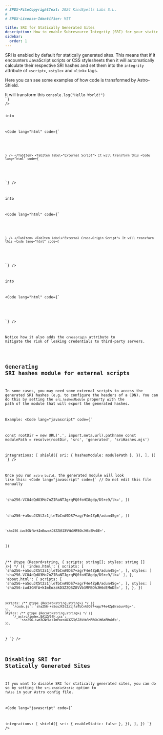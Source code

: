 ```yaml
---
# SPDX-FileCopyrightText: 2024 KindSpells Labs S.L.
#
# SPDX-License-Identifier: MIT

title: SRI for Statically Generated Sites
description: How to enable Subresource Integrity (SRI) for your static sites
sidebar:
  order: 1
---
```



SRI is enabled by default for statically generated sites. This means that if it
encounters JavaScript scripts or CSS stylesheets then it will automatically
calculate their respective SRI hashes and set them into the `integrity`
attribute of `<script>`, `<style>` and `<link>` tags.

Here you can see some examples of how code is transformed by Astro-Shield.

<Tabs>
  <TabItem label="Inline Script">
    It will transform this
<Code
    lang="html"
    code={`
<script>console.log("Hello World!")</script>
`}
/>

into

<Code
    lang="html"
    code={`
<script integrity="sha256-TWupyvVdPa1DyFqLnQMqRpuUWdS3nKPnz70IcS/1o3Q=">console.log("Hello World!")</script>
`}
/>
  </TabItem>
  <TabItem label="External Script">
    It will transform this
<Code
    lang="html"
    code={`
<script type="module" src="/scripts/funny.js"></script>
`}
/>

into

<Code
    lang="html"
    code={`
<script type="module" src="/scripts/funny.js" integrity="sha256-i4WR4ifasidZIuS67Rr6Knsy7/hK1xbVTc8ZAmnAv1Q="></script>
`}
/>
  </TabItem>
  <TabItem label="External Cross-Origin Script">
    It will transform this
<Code
    lang="html"
    code={`
<script type="module" src="https://raw.githubusercontent.com/KindSpells/astro-shield/ae9521048f2129f633c075b7f7ef24e11bbd1884/main.mjs"></script>
`}
/>

into

<Code
    lang="html"
    code={`
<script type="module" src="https://raw.githubusercontent.com/KindSpells/astro-shield/ae9521048f2129f633c075b7f7ef24e11bbd1884/main.mjs" integrity="sha256-i4WR4ifasidZIuS67Rr6Knsy7/hK1xbVTc8ZAmnAv1Q=" crossorigin="anonymous"></script>
`}
/>

Notice how it also adds the `crossorigin` attribute to mitigate the risk of leaking credentials to third-party servers.
  </TabItem>
</Tabs>

## Generating SRI hashes module for external scripts

In some cases, you may need some external scripts to access the generated SRI
hashes (e.g. to configure the headers of a CDN). You can do this by setting the
`sri.hashesModule` property with the path of the module that will export the
generated hashes.

Example:
<Code
    lang="javascript"
    code={`


const rootDir = new URL('.', import.meta.url).pathname
const modulePath = resolve(rootDir, 'src', 'generated', 'sriHashes.mjs')

  integrations: [
    shield({
      sri: { hashesModule: modulePath },
    }),
  ],
})
`}
/>

Once you run `astro build`, the generated module will look like this:
<Code
    lang="javascript"
    code={`
// Do not edit this file manually


  'sha256-VC84dQdO3Mo7nZIRaNTJgrqPQ0foHI8gdp/DS+e9/lk=',
])

  'sha256-+aSouJX5t2z1jleTbCvA9DS7+ag/F4e4ZpB/adun4Sg=',
])

	'sha256-iwd3GNfA+kImEozakD3ZZQSZ8VVb3MFBOhJH6dEMnDE=',
])

  /** @type {Record<string, { scripts: string[]; styles: string [] }>} */ ({
    'index.html': {
      scripts: [
        'sha256-+aSouJX5t2z1jleTbCvA9DS7+ag/F4e4ZpB/adun4Sg=',
      ],
      styles: [
        'sha256-VC84dQdO3Mo7nZIRaNTJgrqPQ0foHI8gdp/DS+e9/lk='
      ],
    },
    'about.html': {
      scripts: [
        'sha256-+aSouJX5t2z1jleTbCvA9DS7+ag/F4e4ZpB/adun4Sg=',
      ],
      styles: [
        'sha256-iwd3GNfA+kImEozakD3ZZQSZ8VVb3MFBOhJH6dEMnDE=',
      ],
    },
  })

	scripts: /** @type {Record<string,string>} */ ({
		'/code.js': 'sha256-+aSouJX5t2z1jleTbCvA9DS7+ag/F4e4ZpB/adun4Sg=',
	}),
	styles: /** @type {Record<string,string>} */ ({
		'/_astro/index.BA1ZV6fH.css':
			'sha256-iwd3GNfA+kImEozakD3ZZQSZ8VVb3MFBOhJH6dEMnDE=',
	}),
}
`}
/>

## Disabling SRI for Statically Generated Sites

If you want to disable SRI for statically generated sites, you can do so by
setting the `sri.enableStatic` option to `false` in your Astro config file.

<Code
    lang="javascript"
    code={`

  integrations: [
    shield({
      sri: { enableStatic: false },
    }),
  ],
})
`}
/>

